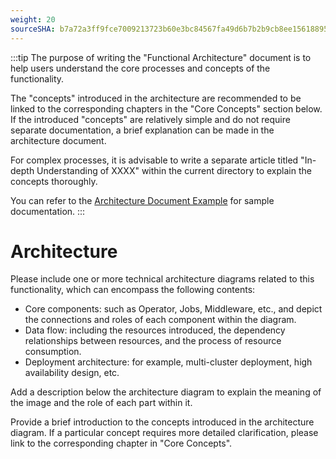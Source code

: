 ```yaml
---
weight: 20
sourceSHA: b7a72a3ff9fce7009213723b60e3bc84567fa49d6b7b2b9cb8ee156188954089
---
```


:::tip
The purpose of writing the "Functional Architecture" document is to help users understand the core processes and concepts of the functionality.

The "concepts" introduced in the architecture are recommended to be linked to the corresponding chapters in the "Core Concepts" section below. If the introduced "concepts" are relatively simple and do not require separate documentation, a brief explanation can be made in the architecture document.

For complex processes, it is advisable to write a separate article titled "In-depth Understanding of XXXX" within the current directory to explain the concepts thoroughly.

You can refer to the [Architecture Document Example](https://product-doc-guide.alauda.cn/template/arch/module_arch_example.html) for sample documentation.
:::

# Architecture

Please include one or more technical architecture diagrams related to this functionality, which can encompass the following contents:

- Core components: such as Operator, Jobs, Middleware, etc., and depict the connections and roles of each component within the diagram.
- Data flow: including the resources introduced, the dependency relationships between resources, and the process of resource consumption.
- Deployment architecture: for example, multi-cluster deployment, high availability design, etc.

Add a description below the architecture diagram to explain the meaning of the image and the role of each part within it.

Provide a brief introduction to the concepts introduced in the architecture diagram. If a particular concept requires more detailed clarification, please link to the corresponding chapter in "Core Concepts".
